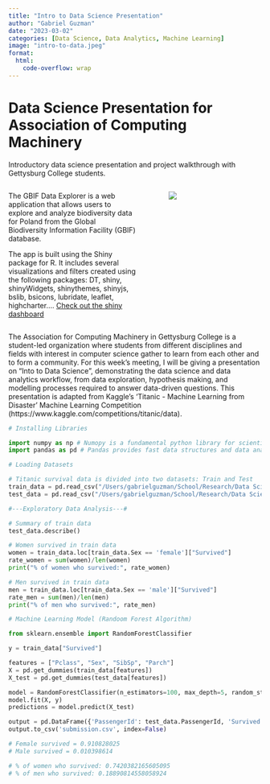 ```yaml
---
title: "Intro to Data Science Presentation"
author: "Gabriel Guzman"
date: "2023-03-02"
categories: [Data Science, Data Analytics, Machine Learning]
image: "intro-to-data.jpeg"
format:
  html:
    code-overflow: wrap
---
```


# Data Science Presentation for Association of Computing Machinery

Introductory data science presentation and project walkthrough with Gettysburg College students.

::: columns 
::: {.column width="55%"}
The GBIF Data Explorer is a web application that allows users to explore and analyze biodiversity data for Poland from the Global Biodiversity Information Facility (GBIF) database.

The app is built using the Shiny package for R. It includes several visualizations and filters created using the following packages: DT, shiny, shinyWidgets, shinythemes, shinyjs, bslib, bsicons, lubridate, leaflet, highcharter.... [Check out the shiny dashboard](https://hzon6a-deepsha-menghani.shinyapps.io/biodiversity_shiny_dashboard/){target="_blank"}
:::

::: {.column width="5%"}
:::

::: {.column width="40%"}
![](intro-to-data.jpeg)
:::
:::

The Association for Computing Machinery in Gettysburg College is a student-led organization where students from different disciplines and fields with interest in computer science gather to learn from each other and to form a community. For this week's meeting, I will be giving a presentation on "Into to Data Science", demonstrating the data science and data analytics workflow, from data exploration, hypothesis making, and modelling processes required to answer data-driven questions. This presentation is adapted from Kaggle's 'Titanic - Machine Learning from Disaster' Machine Learning Competition (https://www.kaggle.com/competitions/titanic/data). 



```python
# Installing Libraries 

import numpy as np # Numopy is a fundamental python library for scientific computation 
import pandas as pd # Pandas provides fast data structures and data analysis tools for manipulating data in python
```



```python
# Loading Datasets

# Titanic survival data is divided into two datasets: Train and Test
train_data = pd.read_csv("/Users/gabrielguzman/School/Research/Data Science/titanic/train.csv")
test_data = pd.read_csv("/Users/gabrielguzman/School/Research/Data Science/titanic/train.csv")
```

```python
#---Exploratory Data Analysis---#

# Summary of train data
test_data.describe()
```

```python
# Women survived in train data 
women = train_data.loc[train_data.Sex == 'female']["Survived"]
rate_women = sum(women)/len(women)
print("% of women who survived:", rate_women)

# Men survived in train data 
men = train_data.loc[train_data.Sex == 'male']["Survived"]
rate_men = sum(men)/len(men)
print("% of men who survived:", rate_men)
```

```python
# Machine Learning Model (Randoom Forest Algorithm)

from sklearn.ensemble import RandomForestClassifier

y = train_data["Survived"]

features = ["Pclass", "Sex", "SibSp", "Parch"]
X = pd.get_dummies(train_data[features])
X_test = pd.get_dummies(test_data[features])

model = RandomForestClassifier(n_estimators=100, max_depth=5, random_state=1)
model.fit(X, y)
predictions = model.predict(X_test)

output = pd.DataFrame({'PassengerId': test_data.PassengerId, 'Survived': predictions, 'Sex': test_data.Sex})
output.to_csv('submission.csv', index=False)
```

```python
# Female survived = 0.910828025 
# Male survived = 0.010398614

# % of women who survived: 0.7420382165605095
# % of men who survived: 0.18890814558058924
```